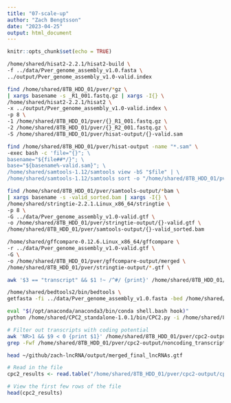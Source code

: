 ```yaml
---
title: "07-scale-up"
author: "Zach Bengtsson"
date: "2023-04-25"
output: html_document
---
```


```r
knitr::opts_chunk$set(echo = TRUE)
```

```bash
/home/shared/hisat2-2.2.1/hisat2-build \
-f ../data/Pver_genome_assembly_v1.0.fasta \
../output/Pver_genome_assembly_v1.0-valid.index
```

``` bash
find /home/shared/8TB_HDD_01/pver/*gz \
| xargs basename -s _R1_001.fastq.gz | xargs -I{} \
/home/shared/hisat2-2.2.1/hisat2 \
-x ../output/Pver_genome_assembly_v1.0-valid.index \
-p 8 \
-1 /home/shared/8TB_HDD_01/pver/{}_R1_001.fastq.gz \
-2 /home/shared/8TB_HDD_01/pver/{}_R2_001.fastq.gz \
-S /home/shared/8TB_HDD_01/pver/hisat-output/{}-valid.sam
```


```bash
find /home/shared/8TB_HDD_01/pver/hisat-output -name "*.sam" \
-exec bash -c 'file="{}"; \
basename="${file##*/}"; \
base="${basename%-valid.sam}"; \
/home/shared/samtools-1.12/samtools view -bS "$file" | \
/home/shared/samtools-1.12/samtools sort -o "/home/shared/8TB_HDD_01/pver/samtools-output/${base}-valid_sorted.bam"' \;

```

```bash
find /home/shared/8TB_HDD_01/pver/samtools-output/*bam \
| xargs basename -s -valid_sorted.bam | xargs -I{} \
/home/shared/stringtie-2.2.1.Linux_x86_64/stringtie \
-p 8 \
-G ../data/Pver_genome_assembly_v1.0-valid.gtf \
-o /home/shared/8TB_HDD_01/pver/stringtie-output/{}-valid.gtf \
/home/shared/8TB_HDD_01/pver/samtools-output/{}-valid_sorted.bam
```

```bash
/home/shared/gffcompare-0.12.6.Linux_x86_64/gffcompare \
-r ../data/Pver_genome_assembly_v1.0-valid.gtf \
-G \
-o /home/shared/8TB_HDD_01/pver/gffcompare-output/merged \
/home/shared/8TB_HDD_01/pver/stringtie-output/*.gtf \
```

```bash
awk '$3 == "transcript" && $1 !~ /^#/ {print}' /home/shared/8TB_HDD_01/pver/gffcompare-output/merged.combined.gtf | grep 'class_code "u"' | awk '$5 - $4 > 199 {print}' > /home/shared/8TB_HDD_01/pver/filter-output/merged_lncRNA_candidates.gtf
```

```bash
/home/shared/bedtools2/bin/bedtools \
getfasta -fi ../data/Pver_genome_assembly_v1.0.fasta -bed /home/shared/8TB_HDD_01/pver/filter-output/merged_lncRNA_candidates.gtf -fo /home/shared/8TB_HDD_01/pver/bedtools-output/merged_lncRNA_candidates.fasta -name -split
```

```bash
eval "$(/opt/anaconda/anaconda3/bin/conda shell.bash hook)"
python /home/shared/CPC2_standalone-1.0.1/bin/CPC2.py -i /home/shared/8TB_HDD_01/pver/bedtools-output/merged_lncRNA_candidates.fasta -o /home/shared/8TB_HDD_01/pver/cpc2-output/cpc2_results.txt
```

```bash
# Filter out transcripts with coding potential
awk 'NR>1 && $9 < 0 {print $1}' /home/shared/8TB_HDD_01/pver/cpc2-output/cpc2_results.txt.txt > /home/shared/8TB_HDD_01/pver/cpc2-output/noncoding_transcripts_ids.txt
grep -Fwf /home/shared/8TB_HDD_01/pver/cpc2-output/noncoding_transcripts_ids.txt /home/shared/8TB_HDD_01/pver/bedtools-output/merged_lncRNA_candidates.fasta > ~/github/zach-lncRNA/output/merged_final_lncRNAs.gtf
```

```bash
head ~/github/zach-lncRNA/output/merged_final_lncRNAs.gtf
```


```r
# Read in the file
cpc2_results <- read.table("/home/shared/8TB_HDD_01/pver/cpc2-output/cpc2_results.txt.txt", header=TRUE, sep="\t")

# View the first few rows of the file
head(cpc2_results)
```



